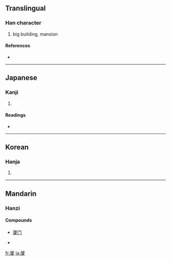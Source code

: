 {{also|廈}}
==Translingual==

===Han character===
{{Han char|rn=27|rad=厂|as=10|sn=12|four=|canj=一一山水 (MMUE)}}

# big building, mansion

====References====
* {{Han ref|kx=0162.280|dkj=02993|dj=0370.090|hdz=10075.250|uh=53A6|ud=21414}}

----

==Japanese==

===Kanji===
{{ja-kanji|grade=|rs=厂10}}

# {{defn|Japanese}}

====Readings====
* {{ja-readings|on=[[か]] (ka)|kun=[[いえ]] (ie)}}

----

==Korean==

===Hanja===
{{ko-hanja|hangeul=하|rv=ha|mr=ha}}

# {{defn|Korean|sort=厂10}}

----

==Mandarin==

===Hanzi===
{{cmn-hanzi|tra=廈|pin=[[xià]] ([[xia4]]), [[shà]], ([[sha4]])|wg=hsia<sup>4</sup>, sha<sup>4</sup>}}

====Compounds====
* [[厦门]]

* {{defn|Mandarin|sort=厂10}}

[[fr:厦]]
[[ja:厦]]